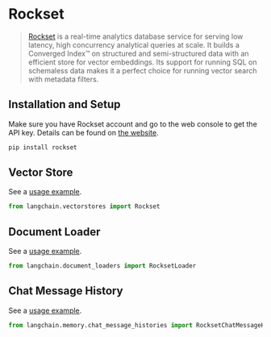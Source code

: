 # Rockset

>[Rockset](https://rockset.com/product/) is a real-time analytics database service for serving low latency, high concurrency analytical queries at scale. It builds a Converged Index™ on structured and semi-structured data with an efficient store for vector embeddings. Its support for running SQL on schemaless data makes it a perfect choice for running vector search with metadata filters. 

## Installation and Setup

Make sure you have Rockset account and go to the web console to get the API key. Details can be found on [the website](https://rockset.com/docs/rest-api/).

```bash
pip install rockset
```

## Vector Store

See a [usage example](/docs/integrations/vectorstores/rockset).

```python
from langchain.vectorstores import Rockset 
```

## Document Loader

See a [usage example](/docs/integrations/document_loaders/rockset).
```python
from langchain.document_loaders import RocksetLoader
```

## Chat Message History

See a [usage example](/docs/integrations/memory/rockset_chat_message_history).
```python
from langchain.memory.chat_message_histories import RocksetChatMessageHistory
```